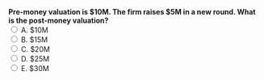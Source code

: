 ::: {.question-block}
<form onsubmit="event.preventDefault(); checkAnswer('module1_mcq_q93')" data-correct-answer="B"> 
  <strong style="display: block;">Pre-money valuation is $10M. The firm raises $5M in a new round. What is the post-money valuation?</strong> 
  <label><input type="radio" name="module1_mcq_q93" value="A"> A. $10M</label><br>
  <label><input type="radio" name="module1_mcq_q93" value="B"> B. $15M</label><br>
  <label><input type="radio" name="module1_mcq_q93" value="C"> C. $20M</label><br>
  <label><input type="radio" name="module1_mcq_q93" value="D"> D. $25M</label><br>
  <label><input type="radio" name="module1_mcq_q93" value="E"> E. $30M</label><br>
</form> 

<div id="feedback-module1_mcq_q93" class="feedback" data-status="" style="display:none;"> 
✅ Correct: B. Post-money = Pre-money + New Investment = $10M + $5M = $15M. 
</div> 
:::

